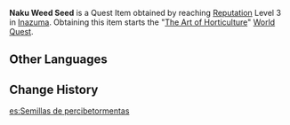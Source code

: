 {{DISPLAYTITLE:Naku Weed Seed}}
{{About|the Quest Item|the gardening material|Naku Weed Seed}}
{{Item Infobox
|id           = 100966
|title        = Naku Weed Seed
|image        = Item Naku Weed Seed.png
|type         = Quest Items
|quality      = 4
|description  = A bag of Naku Weed seeds.
|source1      = Reach [[Reputation]] Level 3 in [[Inazuma]]
}}
'''Naku Weed Seed''' is a Quest Item obtained by reaching [[Reputation]] Level 3 in [[Inazuma]]. Obtaining this item starts the "[[The Art of Horticulture]]" [[World Quest]].

==Other Languages==
{{Other Languages
|en      = Naku Weed Seed
|zhs     = 「鸣草」的种子
|zhs_rm  = "Míngcǎo" de Zhǒngzǐ
|zht     = 「鳴草」的種子
|zht_rm  = "Míngcǎo" de Zhǒngzǐ
|zh_tl   = "Naku Weed"'s Seed
|ja      = 「鳴草」の種
|ja_rm   = "Nakusa" no Tane
|ja_tl   = "Cry Grass" Seed
|ko      = 「울림풀」 씨앗
|ko_rm   = "Ullim-pul" Ssiat
|ko_tl   = "Cry Grass" Seed
|es      = Semillas de percibetormentas
|es_tl   = Stormperceiver Seeds
|fr      = Graine d'herbe à sanglots
|fr_tl   = Sob Grass Seed
|ru      = Семена наку
|ru_tl   = Naku Seeds
|th      = Naku Weed Seed
|vi      = Hạt Giống Cỏ Naku
|vi_tl   = Naku Grass Seed
|de      = Samen vom Naku-Kraut
|de_tl   = Seed(s) From The Naku Weed
|id      = Naku Weed Seed
|pt      = Semente de Erva Naku
|pt_tl   = 
|tr      = 
|tr_tl   = 
|it      = 
|it_tl   = 
}}

==Change History==
{{Change History|2.0}}

[[es:Semillas de percibetormentas]]